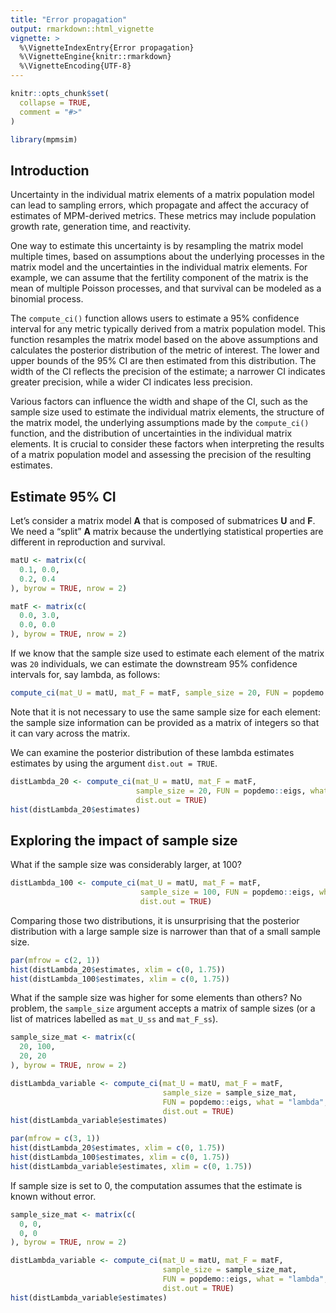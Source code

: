 ```yaml
---
title: "Error propagation"
output: rmarkdown::html_vignette
vignette: >
  %\VignetteIndexEntry{Error propagation}
  %\VignetteEngine{knitr::rmarkdown}
  %\VignetteEncoding{UTF-8}
---
```


```r
knitr::opts_chunk$set(
  collapse = TRUE,
  comment = "#>"
)
```

```r
library(mpmsim)
```

## Introduction

Uncertainty in the individual matrix elements of a matrix population model can lead to sampling errors, which propagate and affect the accuracy of estimates of MPM-derived metrics. These metrics may include population growth rate, generation time, and reactivity.

One way to estimate this uncertainty is by resampling the matrix model multiple times, based on assumptions about the underlying processes in the matrix model and the uncertainties in the individual matrix elements. For example, we can assume that the fertility component of the matrix is the mean of multiple Poisson processes, and that survival can be modeled as a binomial process.

The `compute_ci()` function allows users to estimate a 95% confidence interval for any metric typically derived from a matrix population model. This function resamples the matrix model based on the above assumptions and calculates the posterior distribution of the metric of interest. The lower and upper bounds of the 95% CI are then estimated from this distribution. The width of the CI reflects the precision of the estimate; a narrower CI indicates greater precision, while a wider CI indicates less precision.

Various factors can influence the width and shape of the CI, such as the sample size used to estimate the individual matrix elements, the structure of the matrix model, the underlying assumptions made by the `compute_ci()` function, and the distribution of uncertainties in the individual matrix elements. It is crucial to consider these factors when interpreting the results of a matrix population model and assessing the precision of the resulting estimates.

## Estimate 95% CI

Let's consider a matrix model **A** that is composed of submatrices **U** and **F**. We need a "split" **A** matrix because the undertlying statistical properties are different in reproduction and survival.

```r
matU <- matrix(c(
  0.1, 0.0,
  0.2, 0.4
), byrow = TRUE, nrow = 2)

matF <- matrix(c(
  0.0, 3.0,
  0.0, 0.0
), byrow = TRUE, nrow = 2)
```

If we know that the sample size used to estimate each element of the matrix was `20` individuals, we can estimate the downstream 95% confidence intervals for, say lambda, as follows:


```r
compute_ci(mat_U = matU, mat_F = matF, sample_size = 20, FUN = popdemo::eigs, what = "lambda")
```

Note that it is not necessary to use the same sample size for each element: the sample size information can be provided as a matrix of integers so that it can vary across the matrix. 

We can examine the posterior distribution of these lambda estimates estimates by using the argument `dist.out = TRUE`.

```r
distLambda_20 <- compute_ci(mat_U = matU, mat_F = matF, 
                            sample_size = 20, FUN = popdemo::eigs, what = "lambda", 
                            dist.out = TRUE)
hist(distLambda_20$estimates)
```

## Exploring the impact of sample size

What if the sample size was considerably larger, at 100?

```r
distLambda_100 <- compute_ci(mat_U = matU, mat_F = matF, 
                             sample_size = 100, FUN = popdemo::eigs, what = "lambda", 
                             dist.out = TRUE)
```

Comparing those two distributions, it is unsurprising that the posterior distribution with a large sample size is narrower than that of a small sample size.

```r
par(mfrow = c(2, 1))
hist(distLambda_20$estimates, xlim = c(0, 1.75))
hist(distLambda_100$estimates, xlim = c(0, 1.75))
```

What if the sample size was higher for some elements than others? No problem, the `sample_size` argument accepts a matrix of sample sizes (or a list of matrices labelled as `mat_U_ss` and `mat_F_ss`).

```r
sample_size_mat <- matrix(c(
  20, 100,
  20, 20
), byrow = TRUE, nrow = 2)

distLambda_variable <- compute_ci(mat_U = matU, mat_F = matF, 
                                  sample_size = sample_size_mat, 
                                  FUN = popdemo::eigs, what = "lambda", 
                                  dist.out = TRUE)
hist(distLambda_variable$estimates)
```

```r
par(mfrow = c(3, 1))
hist(distLambda_20$estimates, xlim = c(0, 1.75))
hist(distLambda_100$estimates, xlim = c(0, 1.75))
hist(distLambda_variable$estimates, xlim = c(0, 1.75))
```

If sample size is set to 0, the computation assumes that the estimate is known without error.

```r
sample_size_mat <- matrix(c(
  0, 0,
  0, 0
), byrow = TRUE, nrow = 2)

distLambda_variable <- compute_ci(mat_U = matU, mat_F = matF, 
                                  sample_size = sample_size_mat, 
                                  FUN = popdemo::eigs, what = "lambda", 
                                  dist.out = TRUE)
hist(distLambda_variable$estimates)
```
